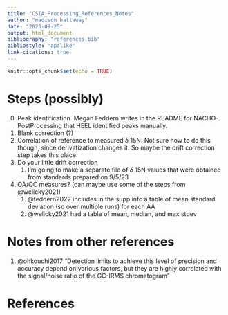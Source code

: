 ```yaml
---
title: "CSIA_Processing_References_Notes"
author: "madison hattaway"
date: "2023-09-25"
output: html_document
bibliography: "references.bib"
bibliostyle: "apalike"
link-citations: true
---
```


```r
knitr::opts_chunk$set(echo = TRUE)
```

# Steps (possibly)

0.  Peak identification. Megan Feddern writes in the README for NACHO-PostProcessing that HEEL identified peaks manually.
1.  Blank correction (?)
2.  Correlation of reference to measured $\delta$ 15N. Not sure how to do this though, since derivatization changes it. So maybe the drift correction step takes this place.
3.  Do your little drift correction
    1.  I'm going to make a separate file of $\delta$ 15N values that were obtained from standards prepared on 9/5/23
4.  QA/QC measures? (can maybe use some of the steps from @welicky2021)
    1.  @feddern2022 includes in the supp info a table of mean standard deviation (so over multiple runs) for each AA
    2.  @welicky2021 had a table of mean, median, and max stdev

# Notes from other references

1.  @ohkouchi2017 "Detection limits to achieve this level of precision and accuracy depend on various factors, but they are highly correlated with the signal/noise ratio of the GC-IRMS chromatogram"

# References
